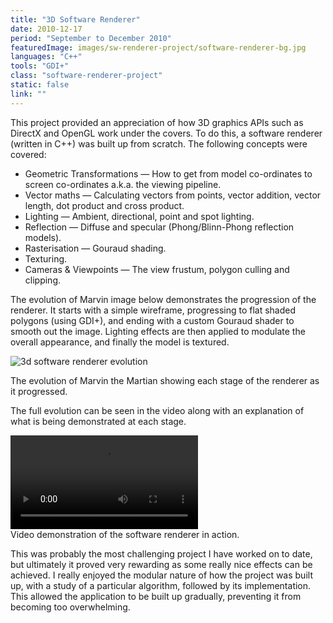 ```yaml
---
title: "3D Software Renderer"
date: 2010-12-17
period: "September to December 2010"
featuredImage: images/sw-renderer-project/software-renderer-bg.jpg
languages: "C++"
tools: "GDI+"
class: "software-renderer-project"
static: false
link: ""
---
```



This project provided an appreciation of how 3D graphics APIs such as DirectX and OpenGL work under the covers. To do this, a software 
renderer (written in C++) was built up from scratch. The following concepts were covered:

- Geometric Transformations — How to get from model co-ordinates to screen co-ordinates a.k.a. the viewing pipeline.
- Vector maths — Calculating vectors from points, vector addition, vector length, dot product and cross product.
- Lighting — Ambient, directional, point and spot lighting.
- Reflection — Diffuse and specular (Phong/Blinn-Phong reflection models).
- Rasterisation — Gouraud shading.
- Texturing.
- Cameras & Viewpoints — The view frustum, polygon culling and clipping.

The evolution of Marvin image below demonstrates the progression of the renderer. It starts with a simple wireframe, progressing to flat 
shaded polygons (using GDI+), and ending with a custom Gouraud shader to smooth out the image. Lighting effects are then applied to modulate 
the overall appearance, and finally the model is textured.

![3d software renderer evolution](images/sw-renderer-project/software-renderer-evolution.jpg)
<figcaption>
    <FontAwesomeIcon icon={faCamera} /> The evolution of Marvin the Martian showing each stage of the renderer as it progressed.
</figcaption>

The full evolution can be seen in the video along with an explanation of what is being demonstrated at each stage.

<video controls="controls">
    <source src={RendererVideoMp4} type='video/mp4; codecs="avc1.42E01E, mp4a.40.2"' />
    <source src={RendererVideoWebm} type='video/webm; codecs="vp8, vorbis"' />
    <source src={RendererVideoOgv} type='video/ogg; codecs="theora, vorbis"' />
    <iframe width="560" height="315" src="//www.youtube.com/embed/8fK-XdEcl08?rel=0"></iframe>
</video>
<figcaption>
    <FontAwesomeIcon icon={faVideo} /> Video demonstration of the software renderer in action.
</figcaption>

This was probably the most challenging project I have worked on to date, but ultimately it proved very rewarding as some really nice effects 
can be achieved. I really enjoyed the modular nature of how the project was built up, with a study of a particular algorithm, followed by its 
implementation. This allowed the application to be built up gradually, preventing it from becoming too overwhelming.